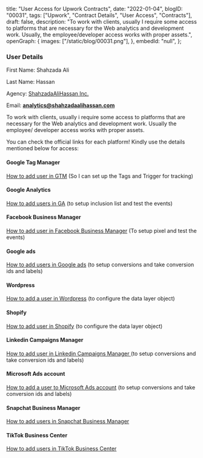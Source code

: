  title: "User Access for Upwork Contracts",
 date: "2022-01-04",
 blogID: "00031",
 tags: ["Upwork", "Contract Details", "User Access", "Contracts"],
 draft: false,
 description:
  "To work with clients, usually I require some access to platforms that are necessary for the Web analytics and development work. Usually, the employee/developer access works with proper assets.",
 openGraph: {
  images: ["/static/blog/00031.png"],
 },
 embedId: "null",
};

<BlogHeader metadata={metadata} />

### User Details

First Name: Shahzada Ali

Last Name: Hassan

Agency: [ShahzadaAliHassan Inc.](https://www.upwork.com/ag/shahzadaalihassan/)

Email: **analytics@shahzadaalihassan.com**

To work with clients, usually i require some access to platforms that are necessary for the Web analytics and development work. Usually the employee/ developer access works with proper assets.

You can check the official links for each platform! Kindly use the details mentioned below for access:

#### Google Tag Manager

[How to add user in GTM](https://support.google.com/tagmanager/answer/6107011) (So I can set up the Tags and Trigger for tracking)

#### Google Analytics

[How to add users in GA](https://support.google.com/analytics/answer/1009702) (to setup inclusion list and test the events)

#### Facebook Business Manager

[How to add user in Facebook Business Manager](https://web.facebook.com/business/help/2169003770027706) (To setup pixel and test the events)

#### Google ads

[How to add users in Google ads](https://support.google.com/admanager/answer/3059181) (to setup conversions and take conversion ids and labels)

#### Wordpress

[How to add a user in Wordpress](https://yoast.com/help/how-do-i-add-a-new-admin-user/) (to configure the data layer object)

#### Shopify

[How to add user in Shopify](https://help.shopify.com/en/manual/shopify-plus/users/user-access) (to configure the data layer object)

#### Linkedin Campaigns Manager

[How to add user in Linkedin Campaigns Manager ](https://www.linkedin.com/help/lms/answer/a417905/add-edit-and-remove-user-permissions-on-advertising-accounts?lang=en) (to setup conversions and take conversion ids and labels)

#### Microsoft Ads account

[How to add a user to Microsoft Ads account](https://help.ads.microsoft.com/#apex/3/en/52037/3) (to setup conversions and take conversion ids and labels)

#### Snapchat Business Manager

[How to add users in Snapchat Business Manager](https://businesshelp.snapchat.com/s/article/manage-members)

#### TikTok Business Center

[How to add users in TikTok Business Center](https://ads.tiktok.com/help/mobile/article?aid=12790)
